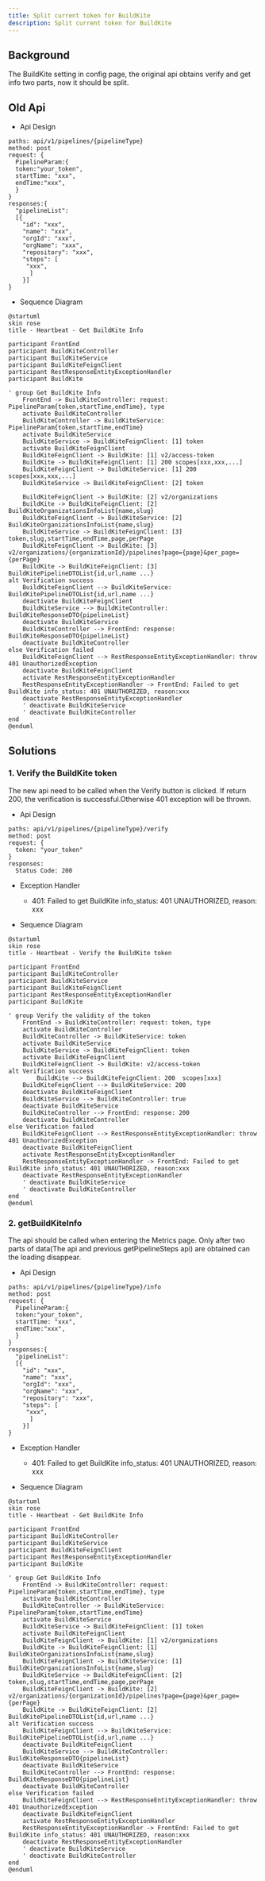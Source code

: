 ```yaml
---
title: Split current token for BuildKite
description: Split current token for BuildKite
---
```

## Background
The BuildKite setting in config page, the original api obtains verify and get info two parts, now it should be split.

## Old Api
- Api Design
```
paths: api/v1/pipelines/{pipelineType}
method: post
request: {
  PipelineParam:{
  token:"your_token",
  startTime: "xxx",
  endTime:"xxx",
  } 
}
responses:{
  "pipelineList": 
  [{
    "id": "xxx",
    "name": "xxx",
    "orgId": "xxx",
    "orgName": "xxx",
    "repository": "xxx",
    "steps": [
     "xxx",
      ]
    }]
}
```
- Sequence Diagram
```plantuml
@startuml
skin rose
title - Heartbeat - Get BuildKite Info

participant FrontEnd
participant BuildKiteController
participant BuildKiteService
participant BuildKiteFeignClient
participant RestResponseEntityExceptionHandler
participant BuildKite

' group Get BuildKite Info
    FrontEnd -> BuildKiteController: request: PipelineParam{token,startTime,endTime}, type
    activate BuildKiteController
    BuildKiteController -> BuildKiteService: PipelineParam{token,startTime,endTime}
    activate BuildKiteService
    BuildKiteService -> BuildKiteFeignClient: [1] token
    activate BuildKiteFeignClient
    BuildKiteFeignClient -> BuildKite: [1] v2/access-token
    BuildKite -> BuildKiteFeignClient: [1] 200 scopes[xxx,xxx,...]
    BuildKiteFeignClient -> BuildKiteService: [1] 200 scopes[xxx,xxx,...]
    BuildKiteService -> BuildKiteFeignClient: [2] token
   
    BuildKiteFeignClient -> BuildKite: [2] v2/organizations
    BuildKite -> BuildKiteFeignClient: [2] BuildKiteOrganizationsInfoList{name,slug}
    BuildKiteFeignClient -> BuildKiteService: [2] BuildKiteOrganizationsInfoList{name,slug}
    BuildKiteService -> BuildKiteFeignClient: [3] token,slug,startTime,endTime,page,perPage
    BuildKiteFeignClient -> BuildKite: [3] v2/organizations/{organizationId}/pipelines?page={page}&per_page={perPage}
    BuildKite -> BuildKiteFeignClient: [3] BuildKitePipelineDTOList{id,url,name ...}
alt Verification success
    BuildKiteFeignClient --> BuildKiteService: BuildKitePipelineDTOList{id,url,name ...}
    deactivate BuildKiteFeignClient
    BuildKiteService --> BuildKiteController: BuildKiteResponseDTO{pipelineList}
    deactivate BuildKiteService
    BuildKiteController --> FrontEnd: response: BuildKiteResponseDTO{pipelineList}
    deactivate BuildKiteController
else Verification failed
    BuildKiteFeignClient --> RestResponseEntityExceptionHandler: throw 401 UnauthorizedException
    deactivate BuildKiteFeignClient
    activate RestResponseEntityExceptionHandler
    RestResponseEntityExceptionHandler -> FrontEnd: Failed to get BuildKite info_status: 401 UNAUTHORIZED, reason:xxx
    deactivate RestResponseEntityExceptionHandler
    ' deactivate BuildKiteService
    ' deactivate BuildKiteController
end
@enduml
```

## Solutions
### 1. Verify the BuildKite token
The new api need to be called when the Verify button is clicked. If return 200, the verification is successful.Otherwise 401 exception will be thrown.

- Api Design
```
paths: api/v1/pipelines/{pipelineType}/verify
method: post
request: {
  token: "your_token"
}
responses:
  Status Code: 200
```
- Exception Handler

  - 401: Failed to get BuildKite info_status: 401 UNAUTHORIZED, reason: xxx

- Sequence Diagram
```plantuml
@startuml
skin rose
title - Heartbeat - Verify the BuildKite token

participant FrontEnd
participant BuildKiteController
participant BuildKiteService
participant BuildKiteFeignClient
participant RestResponseEntityExceptionHandler
participant BuildKite

' group Verify the validity of the token
    FrontEnd -> BuildKiteController: request: token, type
    activate BuildKiteController
    BuildKiteController -> BuildKiteService: token
    activate BuildKiteService
    BuildKiteService -> BuildKiteFeignClient: token
    activate BuildKiteFeignClient
    BuildKiteFeignClient -> BuildKite: v2/access-token
alt Verification success
		BuildKite --> BuildKiteFeignClient: 200  scopes[xxx]
    BuildKiteFeignClient --> BuildKiteService: 200
    deactivate BuildKiteFeignClient
    BuildKiteService --> BuildKiteController: true
    deactivate BuildKiteService
    BuildKiteController --> FrontEnd: response: 200
    deactivate BuildKiteController
else Verification failed
    BuildKiteFeignClient --> RestResponseEntityExceptionHandler: throw 401 UnauthorizedException
    deactivate BuildKiteFeignClient
    activate RestResponseEntityExceptionHandler
    RestResponseEntityExceptionHandler -> FrontEnd: Failed to get BuildKite info_status: 401 UNAUTHORIZED, reason:xxx
    deactivate RestResponseEntityExceptionHandler
    ' deactivate BuildKiteService
    ' deactivate BuildKiteController
end
@enduml
```

### 2. getBuildKiteInfo 
The api should be called when entering the Metrics page. Only after two parts of data(The api and previous getPipelineSteps api) are obtained can the loading disappear.
- Api Design
```
paths: api/v1/pipelines/{pipelineType}/info
method: post
request: {
  PipelineParam:{
  token:"your_token",
  startTime: "xxx",
  endTime:"xxx",
  } 
}
responses:{
  "pipelineList": 
  [{
    "id": "xxx",
    "name": "xxx",
    "orgId": "xxx",
    "orgName": "xxx",
    "repository": "xxx",
    "steps": [
     "xxx",
      ]
    }]
}
```
- Exception Handler

  - 401: Failed to get BuildKite info_status: 401 UNAUTHORIZED, reason: xxx
  
- Sequence Diagram
```plantuml
@startuml
skin rose
title - Heartbeat - Get BuildKite Info

participant FrontEnd
participant BuildKiteController
participant BuildKiteService
participant BuildKiteFeignClient
participant RestResponseEntityExceptionHandler
participant BuildKite

' group Get BuildKite Info
    FrontEnd -> BuildKiteController: request: PipelineParam{token,startTime,endTime}, type
    activate BuildKiteController
    BuildKiteController -> BuildKiteService: PipelineParam{token,startTime,endTime}
    activate BuildKiteService
    BuildKiteService -> BuildKiteFeignClient: [1] token
    activate BuildKiteFeignClient
    BuildKiteFeignClient -> BuildKite: [1] v2/organizations
    BuildKite -> BuildKiteFeignClient: [1] BuildKiteOrganizationsInfoList{name,slug}
    BuildKiteFeignClient -> BuildKiteService: [1] BuildKiteOrganizationsInfoList{name,slug}
    BuildKiteService -> BuildKiteFeignClient: [2] token,slug,startTime,endTime,page,perPage
    BuildKiteFeignClient -> BuildKite: [2] v2/organizations/{organizationId}/pipelines?page={page}&per_page={perPage}
    BuildKite -> BuildKiteFeignClient: [2] BuildKitePipelineDTOList{id,url,name ...}
alt Verification success
    BuildKiteFeignClient --> BuildKiteService: BuildKitePipelineDTOList{id,url,name ...}
    deactivate BuildKiteFeignClient
    BuildKiteService --> BuildKiteController: BuildKiteResponseDTO{pipelineList}
    deactivate BuildKiteService
    BuildKiteController --> FrontEnd: response: BuildKiteResponseDTO{pipelineList}
    deactivate BuildKiteController
else Verification failed
    BuildKiteFeignClient --> RestResponseEntityExceptionHandler: throw 401 UnauthorizedException
    deactivate BuildKiteFeignClient
    activate RestResponseEntityExceptionHandler
    RestResponseEntityExceptionHandler -> FrontEnd: Failed to get BuildKite info_status: 401 UNAUTHORIZED, reason:xxx
    deactivate RestResponseEntityExceptionHandler
    ' deactivate BuildKiteService
    ' deactivate BuildKiteController
end
@enduml
```



